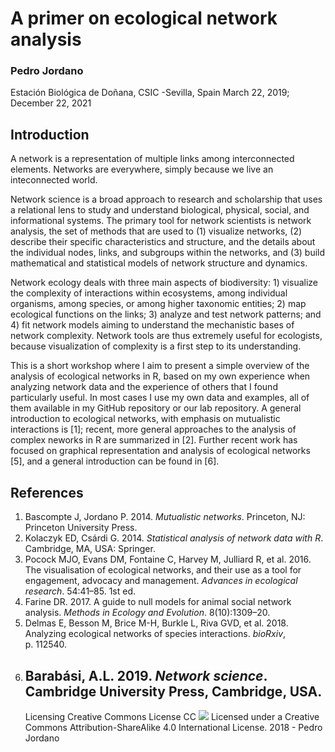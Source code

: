 # A primer on ecological network analysis

### Pedro Jordano
Estación Biológica de Doñana, CSIC -Sevilla, Spain
March 22, 2019; December 22, 2021

## Introduction
A network is a representation of multiple links among interconnected elements. Networks are everywhere, simply because we live an inteconnected world.

Network science is a broad approach to research and scholarship that uses a relational lens to study and understand biological, physical, social, and informational systems. The primary tool for network scientists is network analysis, the set of methods that are used to (1) visualize networks, (2) describe their specific characteristics and structure, and the details about the individual nodes, links, and subgroups within the networks, and (3) build mathematical and statistical models of network structure and dynamics.

Network ecology deals with three main aspects of biodiversity: 1) visualize the complexity of interactions within ecosystems, among individual organisms, among species, or among higher taxonomic entities; 2) map ecological functions on the links; 3) analyze and test network patterns; and 4) fit network models aiming to understand the mechanistic bases of network complexity. Network tools are thus extremely useful for ecologists, because visualization of complexity is a first step to its understanding.

This is a short workshop where I aim to present a simple overview of the analysis of ecological networks in R, based on my own experience when analyzing network data and the experience of others that I found particularly useful. In most cases I use my own data and examples, all of them available in my GitHub repository or our lab repository. A general introduction to ecological networks, with emphasis on mutualistic interactions is [1]; recent, more general approaches to the analysis of complex neworks in R are summarized in [2]. Further recent work has focused on graphical representation and analysis of ecological networks [5], and a general introduction can be found in [6].

## References
1. Bascompte J, Jordano P. 2014. *Mutualistic networks*. Princeton, NJ: Princeton University Press.
2. Kolaczyk ED, Csárdi G. 2014. *Statistical analysis of network data with R*. Cambridge, MA, USA: Springer.
3. Pocock MJO, Evans DM, Fontaine C, Harvey M, Julliard R, et al. 2016. The visualisation of ecological networks, and their use as a tool for engagement, advocacy and management. *Advances in ecological research*. 54:41–85. 1st ed.
4. Farine DR. 2017. A guide to null models for animal social network analysis. *Methods in Ecology and Evolution*. 8(10):1309–20.
5. Delmas E, Besson M, Brice M-H, Burkle L, Riva GVD, et al. 2018. Analyzing ecological networks of species interactions. *bioRxiv*, p. 112540.
6. Barabási, A.L. 2019. *Network science*. Cambridge University Press, Cambridge, USA.
----------------------
Licensing Creative Commons License
CC
![](./images/license.png)
Licensed under a Creative Commons Attribution-ShareAlike 4.0 International License.
2018 - Pedro Jordano
